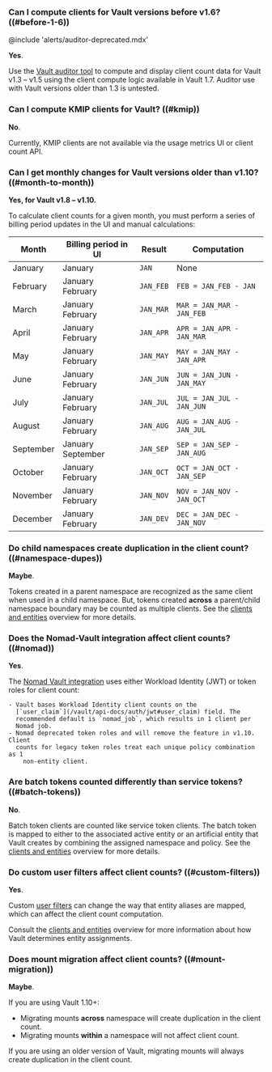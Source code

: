 ### Can I compute clients for Vault versions before v1.6? ((#before-1-6))

@include 'alerts/auditor-deprecated.mdx'

**Yes**.

Use the [Vault auditor tool](/vault/tutorials/monitoring/usage-metrics#vault-auditor-tool)
to compute and display client count data for Vault v1.3 &ndash; v1.5 using the
client compute logic available in Vault 1.7. Auditor use with Vault versions
older than 1.3 is untested.

### Can I compute KMIP clients for Vault? ((#kmip))

**No**.

Currently, KMIP clients are not available via the usage metrics UI or client
count API.

### Can I get monthly changes for Vault versions older than v1.10? ((#month-to-month))

**Yes, for Vault v1.8 &ndash; v1.10.**

To calculate client counts for a given month, you must perform a series of
billing period updates in the UI and manual calculations:

Month     | Billing period in UI     | Result       | Computation
--------- | ------------------------ | ------------ | -----------
January   | January                  | `JAN`        | None
February  | January &nbsp; February  | `JAN_FEB`    | `FEB = JAN_FEB - JAN` 
March     | January &nbsp; February  | `JAN_MAR`    | `MAR = JAN_MAR - JAN_FEB` 
April     | January &nbsp; February  | `JAN_APR`    | `APR = JAN_APR - JAN_MAR` 
May       | January &nbsp; February  | `JAN_MAY`    | `MAY = JAN_MAY - JAN_APR` 
June      | January &nbsp; February  | `JAN_JUN`    | `JUN = JAN_JUN - JAN_MAY` 
July      | January &nbsp; February  | `JAN_JUL`    | `JUL = JAN_JUL - JAN_JUN` 
August    | January &nbsp; February  | `JAN_AUG`    | `AUG = JAN_AUG - JAN_JUL` 
September | January &nbsp; September | `JAN_SEP`    | `SEP = JAN_SEP - JAN_AUG` 
October   | January &nbsp; February  | `JAN_OCT`    | `OCT = JAN_OCT - JAN_SEP` 
November  | January &nbsp; February  | `JAN_NOV`    | `NOV = JAN_NOV - JAN_OCT` 
December  | January &nbsp; February  | `JAN_DEV`    | `DEC = JAN_DEC - JAN_NOV` 

### Do child namespaces create duplication in the client count? ((#namespace-dupes))

**Maybe**.

Tokens created in a parent namespace are recognized as the same client when used
in a child namespace. But, tokens created **across** a parent/child namespace
boundary may be counted as multiple clients. See the
[clients and entities](/vault/docs/concepts/client-count) overview for more
details.

### Does the Nomad-Vault integration affect client counts? ((#nomad))

**Yes**.

The [Nomad Vault integration](/nomad/docs/integrations/vault-integration)
uses either Workload Identity (JWT) or token roles for client count:

	- Vault bases Workload Identity client counts on the
	  [`user_claim`](/vault/api-docs/auth/jwt#user_claim) field. The
	  recommended default is `nomad_job`, which results in 1 client per
	  Nomad job.
	- Nomad deprecated token roles and will remove the feature in v1.10. Client
	  counts for legacy token roles treat each unique policy combination as 1
		non-entity client.

### Are batch tokens counted differently than service tokens? ((#batch-tokens))

**No**.

Batch token clients are counted like service token clients. The batch token is
mapped to either to the associated active entity or an artificial entity that
Vault creates by combining the assigned namespace and policy. See the
[clients and entities](/vault/docs/concepts/client-count) overview for more
details.

### Do custom user filters affect client counts? ((#custom-filters))

**Yes**.

Custom [user filters](/vault/api-docs/auth/ldap#userfilter) can change the way
that entity aliases are mapped, which can affect the client count computation.

Consult the [clients and entities](/vault/docs/concepts/client-count) overview
for more information about how Vault determines entity assignments.

### Does mount migration affect client counts? ((#mount-migration))

**Maybe**.

If you are using Vault 1.10+:

- Migrating mounts **across** namespace will create duplication in the client count.
- Migrating mounts **within** a namespace will not affect client count.

If you are using an older version of Vault, migrating mounts will always create 
duplication in the client count.
